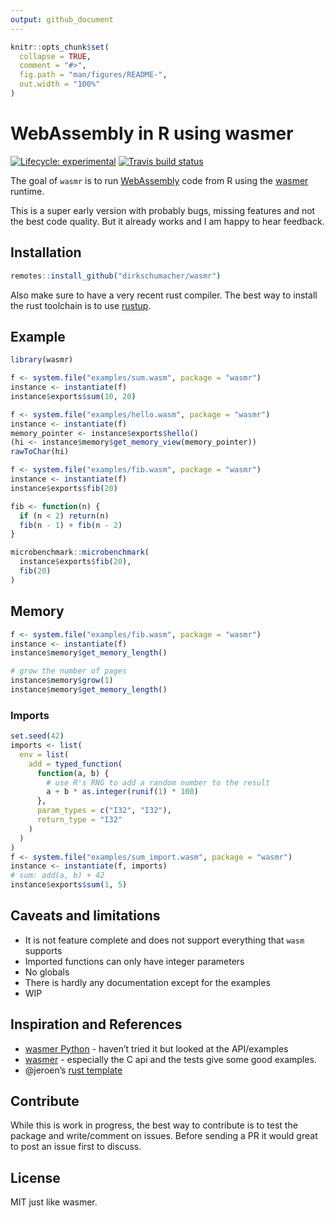 ```yaml
---
output: github_document
---
```


<!-- README.md is generated from README.Rmd. Please edit that file -->

```r
knitr::opts_chunk$set(
  collapse = TRUE,
  comment = "#>",
  fig.path = "man/figures/README-",
  out.width = "100%"
)
```

# WebAssembly in R using wasmer

<!-- badges: start -->
[![Lifecycle: experimental](https://img.shields.io/badge/lifecycle-experimental-orange.svg)](https://www.tidyverse.org/lifecycle/#experimental)
[![Travis build status](https://travis-ci.org/dirkschumacher/wasmrrr.svg?branch=master)](https://travis-ci.org/dirkschumacher/wasmrrr)
<!-- badges: end -->

The goal of `wasmr` is to run [WebAssembly](https://developer.mozilla.org/en-US/docs/WebAssembly/Concepts) code from R using the [wasmer](https://wasmer.io/) runtime.

This is a super early version with probably bugs, missing features and not the best code quality. But it already works and I am happy to hear feedback.

## Installation

``` r
remotes::install_github("dirkschumacher/wasmr")
```

Also make sure to have a very recent rust compiler. The best way to install the rust toolchain is to use [rustup](https://rustup.rs/).

## Example

```r
library(wasmr)
```

```r
f <- system.file("examples/sum.wasm", package = "wasmr")
instance <- instantiate(f)
instance$exports$sum(10, 20)
```

```r
f <- system.file("examples/hello.wasm", package = "wasmr")
instance <- instantiate(f)
memory_pointer <- instance$exports$hello()
(hi <- instance$memory$get_memory_view(memory_pointer))
rawToChar(hi)
```

```r
f <- system.file("examples/fib.wasm", package = "wasmr")
instance <- instantiate(f)
instance$exports$fib(20)

fib <- function(n) {
  if (n < 2) return(n)
  fib(n - 1) + fib(n - 2)
}

microbenchmark::microbenchmark(
  instance$exports$fib(20),
  fib(20)
)
```

## Memory

```r
f <- system.file("examples/fib.wasm", package = "wasmr")
instance <- instantiate(f)
instance$memory$get_memory_length()

# grow the number of pages
instance$memory$grow(1)
instance$memory$get_memory_length()
```

### Imports

```r
set.seed(42)
imports <- list(
  env = list(
    add = typed_function(
      function(a, b) {
        # use R's RNG to add a random number to the result
        a + b * as.integer(runif(1) * 100)
      },
      param_types = c("I32", "I32"),
      return_type = "I32"
    )
  )
)
f <- system.file("examples/sum_import.wasm", package = "wasmr")
instance <- instantiate(f, imports)
# sum: add(a, b) + 42
instance$exports$sum(1, 5)
```

## Caveats and limitations

* It is not feature complete and does not support everything that `wasm` supports
* Imported functions can only have integer parameters
* No globals
* There is hardly any documentation except for the examples
* WIP

## Inspiration and References

* [wasmer Python](https://github.com/wasmerio/python-ext-wasm) - haven't tried it but looked at the API/examples
* [wasmer](https://github.com/wasmerio/wasmer) - especially the C api and the tests give some good examples.
* @jeroen's [rust template](https://github.com/r-rust/hellorust)

## Contribute

While this is work in progress, the best way to contribute is to test the package and write/comment on issues. Before sending a PR it would great to post an issue first to discuss.

## License

MIT just like wasmer.
